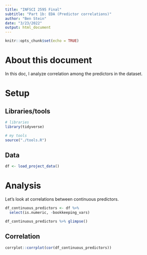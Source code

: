 ```yaml
---
title: "INFSCI 2595 Final"
subtitle: "Part 1b: EDA (Predictor correlations)"
author: "Ben Stein"
date: "3/23/2022"
output: html_document
---
```


```r
knitr::opts_chunk$set(echo = TRUE)
```

# About this document

In this doc, I analyze correlation among the predictors in the dataset.

# Setup

## Libraries/tools

```r
# libraries
library(tidyverse)

# my tools
source("./tools.R")
```

## Data

```r
df <- load_project_data()
```

# Analysis

Let's look at correlations between continuous predictors.

```r
df_continuous_predictors <- df %>%
  select(is.numeric, -bookkeeping_vars)

df_continuous_predictors %>% glimpse()
```

## Correlation

```r
corrplot::corrplot(cor(df_continuous_predictors))
```

